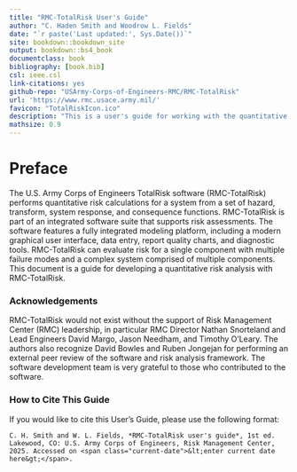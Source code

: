 ```yaml
--- 
title: "RMC-TotalRisk User's Guide"
author: "C. Haden Smith and Woodrow L. Fields"
date: "`r paste('Last updated:', Sys.Date())`"
site: bookdown::bookdown_site
output: bookdown::bs4_book
documentclass: book
bibliography: [book.bib]
csl: ieee.csl
link-citations: yes
github-repo: "USArmy-Corps-of-Engineers-RMC/RMC-TotalRisk"
url: 'https://www.rmc.usace.army.mil/'
favicon: "TotalRiskIcon.ico"
description: "This is a user's guide for working with the quantitative risk analysis software, RMC-TotalRisk."
mathsize: 0.9
---
```


# Preface {-}

The U.S. Army Corps of Engineers TotalRisk software (RMC-TotalRisk) performs quantitative risk calculations for a system from a set of hazard, transform, system response, and consequence functions. RMC-TotalRisk is part of an integrated software suite that supports risk assessments. The software features a fully integrated modeling platform, including a modern graphical user interface, data entry, report quality charts, and diagnostic tools. RMC-TotalRisk can evaluate risk for a single component with multiple failure modes and a complex system comprised of multiple components. This document is a guide for developing a quantitative risk analysis with RMC-TotalRisk.

### Acknowledgements {-}

RMC-TotalRisk would not exist without the support of Risk Management Center (RMC) leadership, in particular RMC Director Nathan Snorteland and Lead Engineers David Margo, Jason Needham, and Timothy O’Leary. The authors also recognize David Bowles and Ruben Jongejan for performing an external peer review of the software and risk analysis framework. The software development team is very grateful to those who contributed to the software.

### How to Cite This Guide {-}

If you would like to cite this User's Guide, please use the following format:

```block
C. H. Smith and W. L. Fields, *RMC-TotalRisk user's guide*, 1st ed. Lakewood, CO: U.S. Army Corps of Engineers, Risk Management Center, 2025. Accessed on <span class="current-date">&lt;enter current date here&gt;</span>.
```
